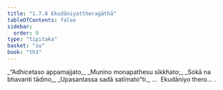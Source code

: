 ```yaml
---
title: "1.7.8 Ekudāniyattheragāthā"
tableOfContents: false
sidebar:
  order: 9
type: "tipitaka"
basket: "su"
book: "th1"
---
```



<DynamicBreadcrumb />

<Division number="68" book="th1" bookNo="19" page="234">

<Paragraph number="153" type="verses" book="th1">
_“Adhicetaso appamajjato,_  
_Munino monapathesu sikkhato;_  
_Sokā na bhavanti tādino,_  
_Upasantassa sadā satīmato”ti._  


</Paragraph>
</Division>

<Paragraph number="154" type="center" book="th1">
…  Ekudāniyo thero… .
</Paragraph>